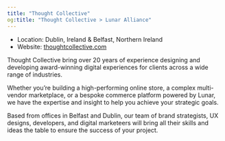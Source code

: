 ```yaml
---
title: "Thought Collective"
og:title: "Thought Collective > Lunar Alliance"
---
```


- Location: Dublin, Ireland & Belfast, Northern Ireland
- Website: [thoughtcollective.com](https://www.thoughtcollective.com?utm_source=lunar&utm_medium=referral&utm_campaign=lunar_alliance)

Thought Collective bring over 20 years of experience designing and developing award-winning digital experiences for
clients across a wide range of industries.

Whether you’re building a high-performing online store, a complex multi-vendor marketplace, or a bespoke commerce
platform powered by Lunar, we have the expertise and insight to help you achieve your strategic goals.

Based from offices in Belfast and Dublin, our team of brand strategists, UX designs, developers, and digital marketeers
will bring all their skills and ideas the table to ensure the success of your project.
